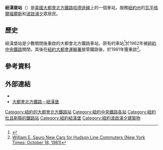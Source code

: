 {{Infobox station
 | name= 紐漢堡站
 | image=New Hamburg train station.jpg
 | image_size=
 | image_caption=一列大都會北方列車正駛離紐漢堡站
 | style=MNRR Hudson
 | address=12590[[紐約州|紐約州]][[紐漢堡_(紐約)|紐漢堡]]<br>大街
 | coordinates={{coord|41.5889|-73.9479|region:US-NY_type:railwaystation|display=inline,title}}
 | line=
{{rail color box|system=MNRR|line=Hudson}}
 | other={{bus icon|12px|Local Transit}} '''[[杜且斯縣LOOP|杜且斯縣LOOP]]'''：紐漢堡鐵路線
 | platform=2個[[側式月台|側式月台]]
 | tracks=2
 | passengers=259,220
 | pass_year=2006
 | pass_percent=0
 | opened=
 | rebuilt=
 | ADA=yes
 | code=
 | owned=[[大都會北方鐵路|大都會北方鐵路]]
 | zone=8
 | services=
{{s-rail|title=MNRR}}
{{s-line|system=MNRR|line=Hudson|next=Poughkeepsie|previous=Beacon}}
{{s-note|text=Former services}}
{{s-rail-next|title=NYC}}
{{s-line|system=NYC|line=main|previous=Poughkeepsie|next=Chelsea}}
}}
'''紐漢堡站'''（{{lang-en|New Hamburg station}}）是[[美國|美國]][[大都會北方鐵路|大都會北方鐵路]][[哈德遜線|哈德遜線]]上的一個車站，服務[[紐約州|紐約州]]的[[瓦平格爾福爾斯|瓦平格爾福爾斯]]和[[波啟浦夕_(紐約州)|波啟浦夕]]眾居民。

==歷史==
紐漢堡站是少數關閉後重啟的大都會北方鐵路車站，原有的車站<ref>{{Cite web |url=http://newhamburg.net/history/page2.htm |title=New Hamburg NYC&HR Train Station and Tunnel (New Hamburg History; Page 2) |access-date=2014-04-27 |archive-url=https://web.archive.org/web/20151110200750/http://www.newhamburg.net/history/page2.htm |archive-date=2015-11-10 |dead-url=yes }}</ref>於1962年被[[紐約中央鐵路|紐約中央鐵路]]關閉，其後在[[紐約大都會運輸署|紐約大都會運輸署]]接管鐵路後，於1981年獲重啟<ref>[http://www.nytimes.com/1981/10/18/nyregion/william-e-sauro-new-cars-for-hudson-line-commuters.html William E. Sauro New Cars for Hudson Line Commuters (New York Times; October 18, 1981) ]</ref>。

==參考資料==
{{Reflist}}

== 外部連結 ==
*{{commonscat-inline}}
*[http://as0.mta.info/mnr/stations/station_detail.cfm?key=57 大都會北方鐵路－紐漢堡] {{Wayback|url=http://as0.mta.info/mnr/stations/station_detail.cfm?key=57 |date=20060614082110 }}

[[Category:紐約的大都會北方鐵路站|Category:紐約的大都會北方鐵路站]]
[[Category:紐約中央鐵路各站|Category:紐約中央鐵路各站]]
[[Category:紐約杜且斯縣的鐵路站|Category:紐約杜且斯縣的鐵路站]]
[[Category:紐約紐漢堡|Category:紐約紐漢堡]]
[[Category:紐約波啟浦夕建築物|Category:紐約波啟浦夕建築物]]